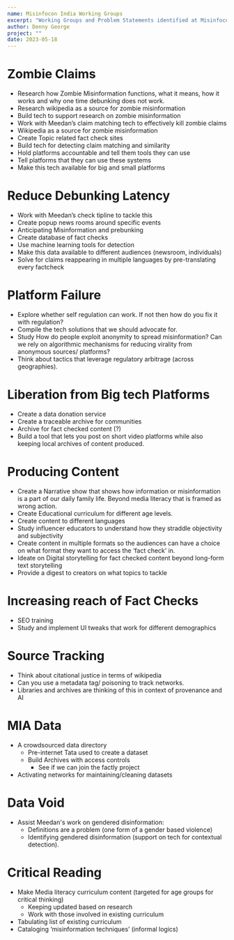 ```yaml
---
name: Misinfocon India Working Groups
excerpt: "Working Groups and Problem Statements identified at Misinfocon India"
author: Denny George
project: ""
date: 2023-05-18
---
```


# Zombie Claims

- Research how Zombie Misinformation functions, what it means, how it works and why one time debunking does not work.
- Research wikipedia as a source for zombie misinformation
- Build tech to support research on zombie misinformation
- Work with Meedan’s claim matching tech to effectively kill zombie claims
- Wikipedia as a source for zombie misinformation
- Create Topic related fact check sites
- Build tech for detecting claim matching and similarity
- Hold platforms accountable and tell them tools they can use
- Tell platforms that they can use these systems
- Make this tech available for big and small platforms

# Reduce Debunking Latency

- Work with Meedan’s check tipline to tackle this
- Create popup news rooms around specific events
- Anticipating Misinformation and prebunking
- Create database of fact checks
- Use machine learning tools for detection
- Make this data available to different audiences (newsroom, individuals)
- Solve for claims reappearing in multiple languages by pre-translating every factcheck

# Platform Failure

- Explore whether self regulation can work. If not then how do you fix it with regulation?
- Compile the tech solutions that we should advocate for.
- Study How do people exploit anonymity to spread misinformation? Can we rely on algorithmic mechanisms for reducing virality from anonymous sources/ platforms?
- Think about tactics that leverage regulatory arbitrage (across geographies).

# Liberation from Big tech Platforms

- Create a data donation service
- Create a traceable archive for communities
- Archive for fact checked content (?)
- Build a tool that lets you post on short video platforms while also keeping local archives of content produced.

# Producing Content

- Create a Narrative show that shows how information or misinformation is a part of our daily family life.
  Beyond media literacy that is framed as wrong action.
- Create Educational curriculum for different age levels.
- Create content to different languages
- Study influencer educators to understand how they straddle objectivity and subjectivity
- Create content in multiple formats so the audiences can have a choice on what format they want to access the ‘fact check’ in.
- Ideate on Digital storytelling for fact checked content beyond long-form text storytelling
- Provide a digest to creators on what topics to tackle

# Increasing reach of Fact Checks

- SEO training
- Study and implement UI tweaks that work for different demographics

# Source Tracking

- Think about citational justice in terms of wikipedia
- Can you use a metadata tag/ poisoning to track networks.
- Libraries and archives are thinking of this in context of provenance and AI

# MIA Data

- A crowdsourced data directory
  - Pre-internet Tata used to create a dataset
  - Build Archives with access controls
    - See if we can join the factly project
- Activating networks for maintaining/cleaning datasets

# Data Void

- Assist Meedan's work on gendered disinformation:
  - Definitions are a problem (one form of a gender based violence)
  - Identifying gendered disinformation (support on tech for contextual detection).

# Critical Reading

- Make Media literacy curriculum content (targeted for age groups for critical thinking)
  - Keeping updated based on research
  - Work with those involved in existing curriculum
- Tabulating list of existing curriculum
- Cataloging ‘misinformation techniques’ (informal logics)
